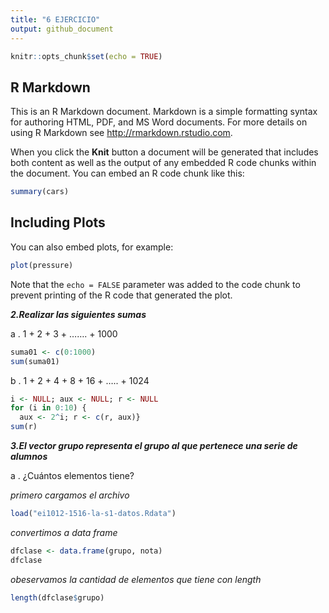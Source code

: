 ```yaml
---
title: "6 EJERCICIO"
output: github_document
---
```


```r
knitr::opts_chunk$set(echo = TRUE)
```

## R Markdown

This is an R Markdown document. Markdown is a simple formatting syntax for authoring HTML, PDF, and MS Word documents. For more details on using R Markdown see <http://rmarkdown.rstudio.com>.

When you click the **Knit** button a document will be generated that includes both content as well as the output of any embedded R code chunks within the document. You can embed an R code chunk like this:

```r
summary(cars)
```

## Including Plots

You can also embed plots, for example:

```r
plot(pressure)
```

Note that the `echo = FALSE` parameter was added to the code chunk to prevent printing of the R code that generated the plot.

***2.Realizar las siguientes sumas***

a .   1 + 2 + 3 + ....... + 1000
```r
suma01 <- c(0:1000)
sum(suma01)
```

b . 1 + 2 + 4 + 8 + 16 + ..... + 1024 
```r
i <- NULL; aux <- NULL; r <- NULL
for (i in 0:10) {
  aux <- 2^i; r <- c(r, aux)}
sum(r)
```
***3.El vector grupo representa el grupo al que pertenece una serie de alumnos***

a . ¿Cuántos elementos tiene?

*primero cargamos el archivo*
```r
load("ei1012-1516-la-s1-datos.Rdata")
```
*convertimos a data frame*
```r
dfclase <- data.frame(grupo, nota)
dfclase
```
*obeservamos la cantidad de elementos que tiene con length*

```r
length(dfclase$grupo)
```



